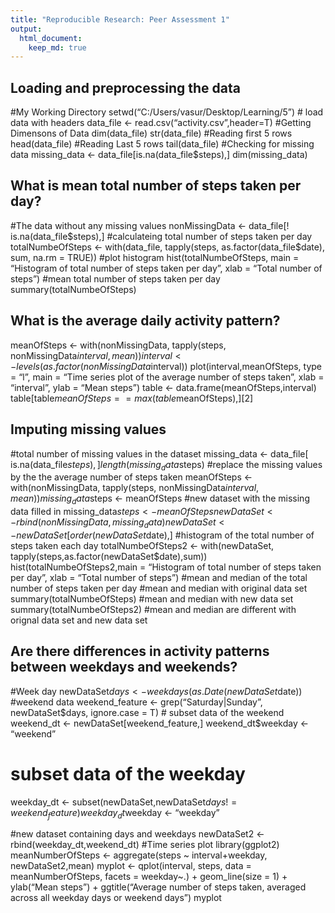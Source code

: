 ```yaml
---
title: "Reproducible Research: Peer Assessment 1"
output: 
  html_document:
    keep_md: true
---
```



## Loading and preprocessing the data
#My Working Directory
setwd("C:/Users/vasur/Desktop/Learning/5")
# load data with headers
data_file <- read.csv("activity.csv",header=T)
#Getting Dimensons of Data
dim(data_file)
str(data_file)
#Reading first 5 rows
head(data_file)
#Reading Last 5 rows
tail(data_file)
#Checking for missing data
missing_data <- data_file[is.na(data_file$steps),]
dim(missing_data)


## What is mean total number of steps taken per day?

#The data without any missing values
nonMissingData <- data_file[! is.na(data_file$steps),]
#calculateing total number of steps taken per day
totalNumbeOfSteps <- with(data_file, tapply(steps, as.factor(data_file$date), sum, na.rm = TRUE))
#plot histogram
hist(totalNumbeOfSteps, main = "Histogram of total number of steps taken per day", xlab = "Total number of steps")
#mean total number of steps taken per day
summary(totalNumbeOfSteps)



## What is the average daily activity pattern?


meanOfSteps <- with(nonMissingData, tapply(steps, nonMissingData$interval, mean))
interval <- levels(as.factor(nonMissingData$interval))
plot(interval,meanOfSteps, type = "l", main = "Time series plot of the \n average number of steps taken", xlab = "interval", ylab = "Mean steps")
table <- data.frame(meanOfSteps,interval)
table[table$meanOfSteps==max(table$meanOfSteps),][2]

## Imputing missing values


#total number of missing values in the dataset
missing_data <- data_file[ is.na(data_file$steps),]
length(missing_data$steps)
#replace the missing values by the the average number of steps taken
meanOfSteps <- with(nonMissingData, tapply(steps, nonMissingData$interval, mean))
missing_data$steps <- meanOfSteps
#new dataset  with the missing data filled in
missing_data$steps <- meanOfSteps
newDataSet <- rbind(nonMissingData,missing_data)
newDataSet <- newDataSet[order(newDataSet$date),]
#histogram of the total number of steps taken each day
totalNumbeOfSteps2 <- with(newDataSet, tapply(steps,as.factor(newDataSet$date),sum))
hist(totalNumbeOfSteps2,main = "Histogram of total number of steps taken per day", xlab = "Total number of steps")
#mean and median of the total number of steps taken per day
#mean and median with original data set
summary(totalNumbeOfSteps)
#mean and median with new data set
summary(totalNumbeOfSteps2)
#mean and median are different with orignal data set and new data set


## Are there differences in activity patterns between weekdays and weekends?
#Week day
newDataSet$days <- weekdays(as.Date(newDataSet$date))
#weekend data
weekend_feature <- grep("Saturday|Sunday", newDataSet$days, ignore.case = T)
# subset data of the weekend
weekend_dt <- newDataSet[weekend_feature,]
weekend_dt$weekday <- "weekend"

# subset data of the weekday
weekday_dt <- subset(newDataSet,newDataSet$days !=weekend_feature)
weekday_dt$weekday <- "weekday"

#new dataset containing days and weekdays
newDataSet2 <- rbind(weekday_dt,weekend_dt)
#Time series plot
library(ggplot2)
meanNumberOfSteps <- aggregate(steps ~ interval+weekday, newDataSet2,mean)
myplot <- qplot(interval, steps, data = meanNumberOfSteps, facets = weekday~.) + geom_line(size = 1) + ylab("Mean steps") + ggtitle("Average number of steps taken, \n averaged across all weekday days or weekend days ")
myplot


